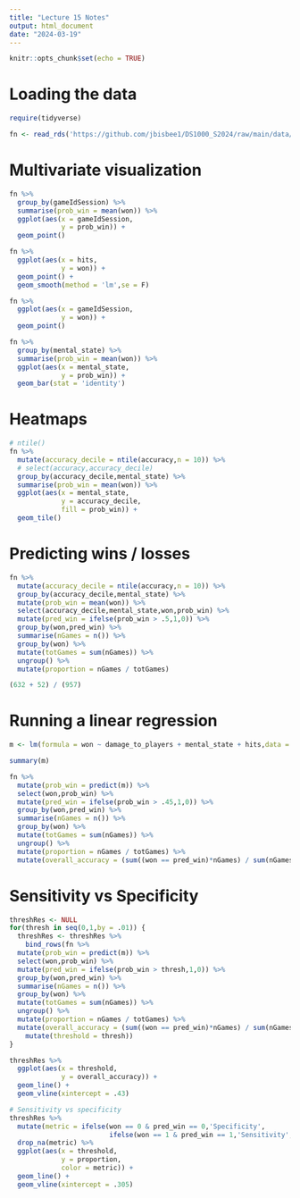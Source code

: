 ```yaml
---
title: "Lecture 15 Notes"
output: html_document
date: "2024-03-19"
---
```


```r
knitr::opts_chunk$set(echo = TRUE)
```

# Loading the data

```r
require(tidyverse)

fn <- read_rds('https://github.com/jbisbee1/DS1000_S2024/raw/main/data/fn_cleaned_final.rds')
```

# Multivariate visualization

```r
fn %>%
  group_by(gameIdSession) %>%
  summarise(prob_win = mean(won)) %>%
  ggplot(aes(x = gameIdSession,
             y = prob_win)) + 
  geom_point()

fn %>%
  ggplot(aes(x = hits,
             y = won)) + 
  geom_point() + 
  geom_smooth(method = 'lm',se = F)

fn %>%
  ggplot(aes(x = gameIdSession,
             y = won)) + 
  geom_point()

fn %>%
  group_by(mental_state) %>%
  summarise(prob_win = mean(won)) %>%
  ggplot(aes(x = mental_state,
             y = prob_win)) + 
  geom_bar(stat = 'identity')
```

# Heatmaps

```r
# ntile()
fn %>%
  mutate(accuracy_decile = ntile(accuracy,n = 10)) %>%
  # select(accuracy,accuracy_decile)
  group_by(accuracy_decile,mental_state) %>%
  summarise(prob_win = mean(won)) %>%
  ggplot(aes(x = mental_state,
             y = accuracy_decile,
             fill = prob_win)) +
  geom_tile()

```

# Predicting wins / losses

```r
fn %>%
  mutate(accuracy_decile = ntile(accuracy,n = 10)) %>%
  group_by(accuracy_decile,mental_state) %>%
  mutate(prob_win = mean(won)) %>%
  select(accuracy_decile,mental_state,won,prob_win) %>%
  mutate(pred_win = ifelse(prob_win > .5,1,0)) %>%
  group_by(won,pred_win) %>%
  summarise(nGames = n()) %>%
  group_by(won) %>%
  mutate(totGames = sum(nGames)) %>%
  ungroup() %>%
  mutate(proportion = nGames / totGames)

(632 + 52) / (957)
```

# Running a linear regression

```r
m <- lm(formula = won ~ damage_to_players + mental_state + hits,data = fn)

summary(m)

fn %>%
  mutate(prob_win = predict(m)) %>%
  select(won,prob_win) %>%
  mutate(pred_win = ifelse(prob_win > .45,1,0)) %>%
  group_by(won,pred_win) %>%
  summarise(nGames = n()) %>%
  group_by(won) %>%
  mutate(totGames = sum(nGames)) %>%
  ungroup() %>%
  mutate(proportion = nGames / totGames) %>%
  mutate(overall_accuracy = (sum((won == pred_win)*nGames) / sum(nGames)))

```


# Sensitivity vs Specificity

```r
threshRes <- NULL
for(thresh in seq(0,1,by = .01)) {
  threshRes <- threshRes %>%
    bind_rows(fn %>%
  mutate(prob_win = predict(m)) %>%
  select(won,prob_win) %>%
  mutate(pred_win = ifelse(prob_win > thresh,1,0)) %>%
  group_by(won,pred_win) %>%
  summarise(nGames = n()) %>%
  group_by(won) %>%
  mutate(totGames = sum(nGames)) %>%
  ungroup() %>%
  mutate(proportion = nGames / totGames) %>%
  mutate(overall_accuracy = (sum((won == pred_win)*nGames) / sum(nGames))) %>%
    mutate(threshold = thresh))
}

threshRes %>%
  ggplot(aes(x = threshold,
             y = overall_accuracy)) + 
  geom_line() + 
  geom_vline(xintercept = .43)

# Sensitivity vs specificity
threshRes %>%
  mutate(metric = ifelse(won == 0 & pred_win == 0,'Specificity',
                         ifelse(won == 1 & pred_win == 1,'Sensitivity',NA))) %>%
  drop_na(metric) %>%
  ggplot(aes(x = threshold,
             y = proportion,
             color = metric)) + 
  geom_line() + 
  geom_vline(xintercept = .305)
```

